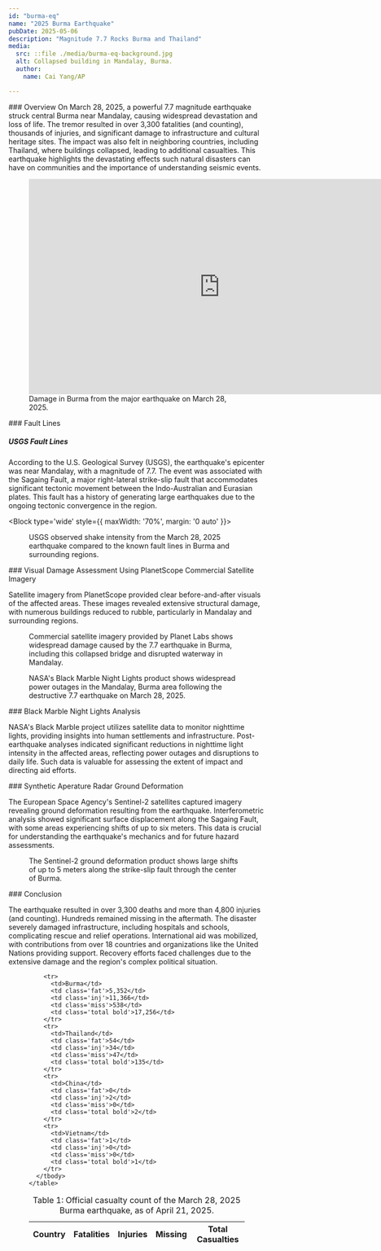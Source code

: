 ```yaml
---
id: "burma-eq"
name: "2025 Burma Earthquake"
pubDate: 2025-05-06
description: "Magnitude 7.7 Rocks Burma and Thailand"
media:
  src: ::file ./media/burma-eq-background.jpg
  alt: Collapsed building in Mandalay, Burma.
  author:
    name: Cai Yang/AP

---
```


<style>{`
  .data-table {
    display: flex;
    gap: 2rem;
    justify-content: center; 
    margin: 0 auto; 
  }
  .data-table thead th,
  .data-table tbody td {
    text-align: center;
    white-space: nowrap;
    padding: 0 1rem;
  }
  .data-table thead th {
    font-size: 1.2rem; 
  }
  .fat {
    background: #F6251F; 
  }
  .inj {
    background: #F6DC1F; 
  }
  .miss {
    background: #28DFF3; 
  }
  .total {
    background: #EEEEEE; 
  }
  .bold {
    font-weight: bold; 
  }
  @media only screen and (max-width: 544px) {
    .data-table {
      flex-flow: column;
    }
  }
`}</style>

<Block>
  <Prose>
  ### Overview  
  On March 28, 2025, a powerful 7.7 magnitude earthquake struck central Burma near Mandalay, causing widespread devastation and loss of life. The tremor resulted in over 3,300 fatalities (and counting), thousands of injuries, and significant damage to infrastructure and cultural heritage sites. The impact was also felt in neighboring countries, including Thailand, where buildings collapsed, leading to additional casualties. This earthquake highlights the devastating effects such natural disasters can have on communities and the importance of understanding seismic events.
  </Prose>
  <Figure>
        <iframe width="750" height="423" src="https://www.youtube.com/embed/4fzN_-sayOs?si=tDzNYoQoVq_cESET" title="YouTube video player" frameborder="0" allow="accelerometer; autoplay; clipboard-write; encrypted-media; gyroscope; picture-in-picture; web-share" referrerpolicy="strict-origin-when-cross-origin" allowfullscreen></iframe>
        <figcaption>Damage in Burma from the major earthquake on March 28, 2025.</figcaption>
  </Figure>

</Block>

<Block>
  <Prose>
  ### Fault Lines

  ##### USGS Fault Lines
  According to the U.S. Geological Survey (USGS), the earthquake's epicenter was near Mandalay, with a magnitude of 7.7. The event was associated with the Sagaing Fault, a major right-lateral strike-slip fault that accommodates significant tectonic movement between the Indo-Australian and Eurasian plates. This fault has a history of generating large earthquakes due to the ongoing tectonic convergence in the region. 

  </Prose>
</Block>

<Block type='wide' style={{ maxWidth: '70%', margin: '0 auto' }}>
  <Figure>
    <CompareImage 
      leftImageSrc={new URL('./media/burma-eq-shake-intensity.jpg', import.meta.url).href}
      leftImageAlt='USGS Shake Intensity (March 28, 2025).'
      leftImageLabel='Shake Intensity'
      rightImageSrc={new URL('./media/burma-eq-fault-lines.jpg', import.meta.url).href}
      rightImageAlt='USGS Fault Lines.'
      rightImageLabel='Fault Lines'
    />
    <Caption>
    USGS observed shake intensity from the March 28, 2025 earthquake compared to the known fault lines in Burma and surrounding regions. 
    </Caption>
  </Figure>
</Block>

<Block>
  <Prose>
  ### Visual Damage Assessment Using PlanetScope Commercial Satellite Imagery

  Satellite imagery from PlanetScope provided clear before-and-after visuals of the affected areas. These images revealed extensive structural damage, with numerous buildings reduced to rubble, particularly in Mandalay and surrounding regions.​

  </Prose>

  <Figure>
  <Map
    datasetId='burma-eq'
    layerId='burma-eq-planet-pre'
    dateTime='2025-03-28'
    zoom={14}
    center={[95.99,21.86880]}
    compareDateTime='2025-03-29'
  />
  <Caption
    attrAuthor='NASA'
    attrUrl='https://nasa.gov/'
  >
  Commercial satellite imagery provided by Planet Labs shows widespread damage caused by the 7.7 earthquake in Burma, including this collapsed bridge and disrupted waterway in Mandalay.
  </Caption>
</Figure>
</Block>

<Block>
  <Figure>
  <Map
    datasetId='burma-eq'
    layerId='burma-eq-night-lights'
    dateTime='2025-03-23'
    zoom={10}
    center={[96.08820,21.96433]}
    compareDateTime='2025-03-29'
  />
  <Caption
    attrAuthor='NASA'
    attrUrl='https://nasa.gov/'
  >
  NASA's Black Marble Night Lights product shows widespread power outages in the Mandalay, Burma area following the destructive 7.7 earthquake on March 28, 2025.
  </Caption>
  </Figure>

  <Prose>
  ### Black Marble Night Lights Analysis

  NASA's Black Marble project utilizes satellite data to monitor nighttime lights, providing insights into human settlements and infrastructure. Post-earthquake analyses indicated significant reductions in nighttime light intensity in the affected areas, reflecting power outages and disruptions to daily life. Such data is valuable for assessing the extent of impact and directing aid efforts.

  </Prose>

</Block>

<Block>
  <Prose>
  ### Synthetic Aperature Radar Ground Deformation

  The European Space Agency's Sentinel-2 satellites captured imagery revealing ground deformation resulting from the earthquake. Interferometric analysis showed significant surface displacement along the Sagaing Fault, with some areas experiencing shifts of up to six meters. This data is crucial for understanding the earthquake's mechanics and for future hazard assessments.

  </Prose>
</Block>

<Block type = 'wide'>
  <Figure>
  <Map
    datasetId='burma-eq'
    layerId='burma-eq-s2-deformation-ew'
    dateTime='2025-04-01'
    zoom={9}
    center={[95.96,21.96433]}
    compareDateTime='2025-04-01'
  />
  <Caption
    attrAuthor='NASA'
    attrUrl='https://nasa.gov/'
  >
  The Sentinel-2 ground deformation product shows large shifts of up to 5 meters along the strike-slip fault through the center of Burma. 
  </Caption>
</Figure>
</Block>

<Block>
  <Prose>
  ### Conclusion

  The earthquake resulted in over 3,300 deaths and more than 4,800 injuries (and counting). Hundreds remained missing in the aftermath. The disaster severely damaged infrastructure, including hospitals and schools, complicating rescue and relief operations. International aid was mobilized, with contributions from over 18 countries and organizations like the United Nations providing support. Recovery efforts faced challenges due to the extensive damage and the region's complex political situation. ​

  </Prose>
</Block>

<Block>
<Figure style={{ display: 'block' }}>
  <div className='data-table'>
    <table>
      <thead>
        <tr>
          <th>   Country   </th>
          <th>   Fatalities   </th>
          <th>   Injuries   </th>
          <th>   Missing   </th>
          <th>   Total Casualties </th>
        </tr>
      </thead>
      <tbody>

        <tr>
          <td>Burma</td>
          <td class='fat'>5,352</td>
          <td class='inj'>11,366</td>
          <td class='miss'>538</td>
          <td class='total bold'>17,256</td>
        </tr>
        <tr>
          <td>Thailand</td>
          <td class='fat'>54</td>
          <td class='inj'>34</td>
          <td class='miss'>47</td>
          <td class='total bold'>135</td>
        </tr>
        <tr>
          <td>China</td>
          <td class='fat'>0</td>
          <td class='inj'>2</td>
          <td class='miss'>0</td>
          <td class='total bold'>2</td>
        </tr>
        <tr>
          <td>Vietnam</td>
          <td class='fat'>1</td>
          <td class='inj'>0</td>
          <td class='miss'>0</td>
          <td class='total bold'>1</td>
        </tr>
      </tbody>
    </table>
  </div>
<Caption>
  Table 1: Official casualty count of the March 28, 2025 Burma earthquake, as of April 21, 2025.
</Caption>  
</Figure>
</Block>
